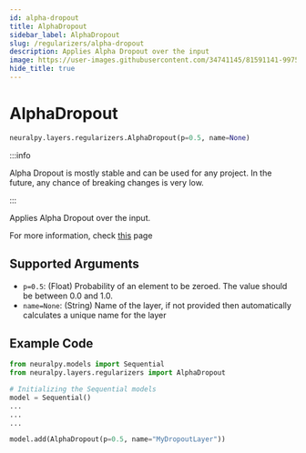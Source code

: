 ```yaml
---
id: alpha-dropout
title: AlphaDropout
sidebar_label: AlphaDropout
slug: /regularizers/alpha-dropout
description: Applies Alpha Dropout over the input
image: https://user-images.githubusercontent.com/34741145/81591141-99752900-93d9-11ea-9ef6-cc2c68daaa19.png
hide_title: true
---
```


# AlphaDropout

```python
neuralpy.layers.regularizers.AlphaDropout(p=0.5, name=None)
```

:::info

Alpha Dropout is mostly stable and can be used for any project. In the future, any chance of breaking changes is very low.

:::

Applies Alpha Dropout over the input.

For more information, check [this](https://pytorch.org/docs/stable/nn.html#alphadropout) page

## Supported Arguments

- `p=0.5`: (Float) Probability of an element to be zeroed. The value should be between 0.0 and 1.0.
- `name=None`: (String) Name of the layer, if not provided then automatically calculates a unique name for the layer

## Example Code

```python
from neuralpy.models import Sequential
from neuralpy.layers.regularizers import AlphaDropout

# Initializing the Sequential models
model = Sequential()
...
...
...

model.add(AlphaDropout(p=0.5, name="MyDropoutLayer"))
```
